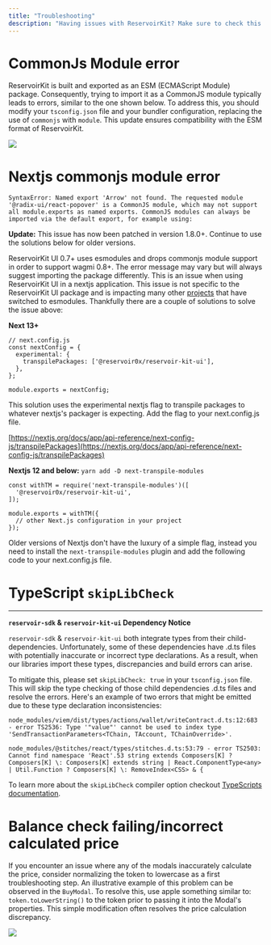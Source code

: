 ```yaml
---
title: "Troubleshooting"
description: "Having issues with ReservoirKit? Make sure to check this guide first."
---
```


# CommonJs Module error

ReservoirKit is built and exported as an ESM (ECMAScript Module) package. Consequently, trying to import it as a CommonJS module typically leads to errors, similar to the one shown below. To address this, you should modify your `tsconfig.json` file and your bundler configuration, replacing the use of `commonjs` with `module`. This update ensures compatibility with the ESM format of ReservoirKit.

![](/images/reference/fb5a4fc-Screenshot_2024-01-09_at_11.30.38.png)

# Nextjs commonjs module error

`SyntaxError: Named export 'Arrow' not found. The requested module '@radix-ui/react-popover' is a CommonJS module, which may not support all module.exports as named exports. CommonJS modules can always be imported via the default export, for example using:`

**Update:** This issue has now been patched in version 1.8.0+. Continue to use the solutions below for older versions.

ReservoirKit UI 0.7+ uses esmodules and drops commonjs module support in order to support wagmi 0.8+. The error message may vary but will always suggest importing the package differently. This is an issue when using ReservoirKit UI in a nextjs application. This issue is not specific to the ReservoirKit UI package and is impacting many other [projects](https://github.com/ant-design/ant-design-mobile/blob/3c87f1c5b16c39c70e494159732f6bb1f0a08c01/docs/guide/ssr.en.md) that have switched to esmodules. Thankfully there are a couple of solutions to solve the issue above:

**Next 13+**

```
// next.config.js
const nextConfig = {
  experimental: {
    transpilePackages: ['@reservoir0x/reservoir-kit-ui'],
  },
};

module.exports = nextConfig;
```

This solution uses the experimental nextjs flag to transpile packages to whatever nextjs's packager is expecting. Add the flag to your next.config.js file.

[https://nextjs.org/docs/app/api-reference/next-config-js/transpilePackages](https://nextjs.org/docs/app/api-reference/next-config-js/transpilePackages)

**Nextjs 12 and below:** `yarn add -D next-transpile-modules`

```
const withTM = require('next-transpile-modules')([
  '@reservoir0x/reservoir-kit-ui',
]);

module.exports = withTM({
  // other Next.js configuration in your project
});
```

Older versions of Nextjs don't have the luxury of a simple flag, instead you need to install the `next-transpile-modules` plugin and add the following code to your next.config.js file.

# TypeScript `skipLibCheck`

***

**`reservoir-sdk` & `reservoir-kit-ui` Dependency Notice**

`reservoir-sdk` & `reservoir-kit-ui` both integrate types from their child-dependencies. Unfortunately, some of these dependencies have .d.ts files with potentially inaccurate or incorrect type declarations. As a result, when our libraries import these types, discrepancies and build errors can arise.

To mitigate this, please set `skipLibCheck: true` in your `tsconfig.json` file. This will skip the type checking of those child dependencies .d.ts files and resolve the errors. Here's an example of two errors that might be emitted due to these type declaration inconsistencies:

`node_modules/viem/dist/types/actions/wallet/writeContract.d.ts:12:683 - error TS2536: Type '"value"' cannot be used to index type 'SendTransactionParameters<TChain, TAccount, TChainOverride>'.`

`node_modules/@stitches/react/types/stitches.d.ts:53:79 - error TS2503: Cannot find namespace 'React'.53 string extends Composers[K] ? Composers[K] \: Composers[K] extends string | React.ComponentType<any> | Util.Function ? Composers[K] \: RemoveIndex<CSS> & {`

To learn more about the `skipLibCheck` compiler option checkout [TypeScripts documentation](https://www.typescriptlang.org/tsconfig#skipLibCheck).

# Balance check failing/incorrect calculated price

If you encounter an issue where any of the modals inaccurately calculate the price, consider normalizing the token to lowercase as a first troubleshooting step. An illustrative example of this problem can be observed in the `BuyModal`. To resolve this, use apple something similar to: `token.toLowerString()` to the token prior to passing it into the Modal's properties. This simple modification often resolves the price calculation discrepancy.

<Frame caption="Incorrect price due to mismatched upper/lower case contract:tokenId0X7c9ab81d999066a0b81b77dc92b90eec389e9dc7:3951">
  <img src="/images/reference/1f304a0-Screenshot_2024-01-25_at_8.43.12_AM.png" />

</Frame>
